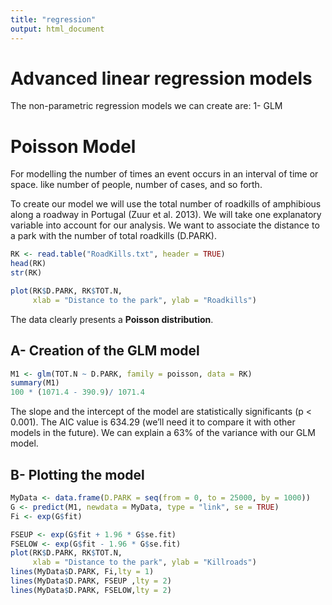 ```yaml
---
title: "regression"
output: html_document
---
```


# Advanced linear regression models

The non-parametric regression models we can create are:
1- GLM






# Poisson Model

For modelling the number of times an event occurs in an interval of time or space.
like number of people, number of cases, and so forth. 

To create our model we will use the total number of roadkills of amphibious 
along a roadway in Portugal (Zuur et al. 2013).
We will take one explanatory variable into account for our analysis. We want to
associate the distance to a park with the number of total roadkills (D.PARK).

```r
RK <- read.table("RoadKills.txt", header = TRUE)
head(RK)
str(RK)

plot(RK$D.PARK, RK$TOT.N, 
     xlab = "Distance to the park", ylab = "Roadkills")
```

The data clearly presents a **Poisson distribution**. 

## A- Creation of the GLM model

```r
M1 <- glm(TOT.N ~ D.PARK, family = poisson, data = RK) 
summary(M1)
100 * (1071.4 - 390.9)/ 1071.4
```

The slope and the intercept of the model are statistically significants (p < 0.001).
The AIC value is 634.29 (we'll need it to compare it with other models in the future).
We can explain a 63% of the variance with our GLM model. 

## B- Plotting the model

```r
MyData <- data.frame(D.PARK = seq(from = 0, to = 25000, by = 1000))
G <- predict(M1, newdata = MyData, type = "link", se = TRUE)
Fi <- exp(G$fit)

FSEUP <- exp(G$fit + 1.96 * G$se.fit)
FSELOW <- exp(G$fit - 1.96 * G$se.fit)
plot(RK$D.PARK, RK$TOT.N, 
     xlab = "Distance to the park", ylab = "Killroads")
lines(MyData$D.PARK, Fi,lty = 1)
lines(MyData$D.PARK, FSEUP ,lty = 2)
lines(MyData$D.PARK, FSELOW,lty = 2)
```
